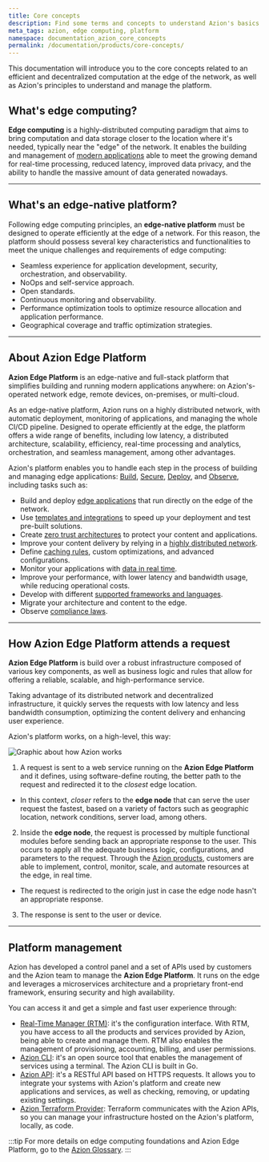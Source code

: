 ```yaml
---
title: Core concepts
description: Find some terms and concepts to understand Azion's basics.
meta_tags: azion, edge computing, platform
namespace: documentation_azion_core_concepts
permalink: /documentation/products/core-concepts/
---
```


This documentation will introduce you to the core concepts related to an efficient and decentralized computation at the edge of the network, as well as Azion's principles to understand and manage the platform. 

## What's edge computing?

**Edge computing** is a highly-distributed computing paradigm that aims to bring computation and data storage closer to the location where it's needed, typically near the "edge" of the network. It enables the building and management of [modern applications](/en/documentation/products/guides/build/overview/) able to meet the growing demand for real-time processing, reduced latency, improved data privacy, and the ability to handle the massive amount of data generated nowadays.

---

## What's an edge-native platform?

Following edge computing principles, an **edge-native platform** must be designed to operate efficiently at the edge of a network. For this reason, the platform should possess several key characteristics and functionalities to meet the unique challenges and requirements of edge computing:

- Seamless experience for application development, security, orchestration, and observability.
- NoOps and self-service approach.
- Open standards.
- Continuous monitoring and observability.
- Performance optimization tools to optimize resource allocation and application performance.
- Geographical coverage and traffic optimization strategies.

---

## About Azion Edge Platform

**Azion Edge Platform** is an edge-native and full-stack platform that simplifies building and running modern applications anywhere: on Azion's-operated network edge, remote devices, on-premises, or multi-cloud.

As an edge-native platform, Azion runs on a highly distributed network, with automatic deployment, monitoring of applications, and managing the whole CI/CD pipeline. Designed to operate efficiently at the edge, the platform offers a wide range of benefits, including low latency, a distributed architecture, scalability, efficiency, real-time processing and analytics, orchestration, and seamless management, among other advantages.

Azion's platform enables you to handle each step in the process of building and managing edge applications: [Build](https://www.azion.com/en/documentation/products/build/), [Secure](https://www.azion.com/en/documentation/products/secure/), [Deploy](https://www.azion.com/en/documentation/products/deploy/), and [Observe](https://www.azion.com/en/documentation/products/observe/), including tasks such as:

- Build and deploy [edge applications](/en/documentation/products/edge-application/) that run directly on the edge of the network.
- Use [templates and integrations](/en/documentation/products/marketplace/) to speed up your deployment and test pre-built solutions.
- Create [zero trust architectures](https://www.azion.com/en/blog/first-steps-to-simplify-the-zero-trust-model-adoption/) to protect your content and applications.
- Improve your content delivery by relying in a [highly distributed network](https://www.azion.com/en/products/edge-network/).
- Define [caching rules](/en/documentation/products/edge-application/edge-caching/), custom optimizations, and advanced configurations.
- Monitor your applications with [data in real time](/en/documentation/products/real-time-metrics/). 
- Improve your performance, with lower latency and bandwidth usage, while reducing operational costs.
- Develop with different [supported frameworks and languages](/en/documentation/products/build/develop-with-azion/frameworks-specific/overview/).
- Migrate your architecture and content to the edge.
- Observe [compliance laws](https://www.azion.com/en/compliance/).

---

## How Azion Edge Platform attends a request

**Azion Edge Platform** is build over a robust infrastructure composed of various key components, as well as business logic and rules that allow for offering a reliable, scalable, and high-performance service.

Taking advantage of its distributed network and decentralized infrastructure, it quickly serves the requests with low latency and less bandwidth consumption, optimizing the content delivery and enhancing user experience. 

Azion's platform works, on a high-level, this way:

![Graphic about how Azion works](/assets/docs/images/uploads/how-azion-works-light.png)

1. A request is sent to a web service running on the **Azion Edge Platform** and it defines, using software-define routing, the better path to the request and redirected it to the *closest* edge location.
- In this context, *closer* refers to the **edge node** that can serve the user request the fastest, based on a variety of factors such as geographic location, network conditions, server load, among others. 
2. Inside the **edge node**, the request is processed by multiple functional modules before sending back an appropriate response to the user. This occurs to apply all the adequate business logic, configurations, and parameters to the request. Through the [Azion products](/en/documentation/), customers are able to implement, control, monitor, scale, and automate resources at the edge, in real time.
- The request is redirected to the origin just in case the edge node hasn't an appropriate response.
3. The response is sent to the user or device.

---

## Platform management

Azion has developed a control panel and a set of APIs used by customers and the Azion team to manage the **Azion Edge Platform**. It runs on the edge and leverages a microservices architecture and a proprietary front-end framework, ensuring security and high availability.

You can access it and get a simple and fast user experience through:

- [Real-Time Manager (RTM)](/en/documentation/products/guides/getting-to-know-real-time-manager/): it's the configuration interface. With RTM, you have access to all the products and services provided by Azion, being able to create and manage them. RTM also enables the management of provisioning, accounting, billing, and user permissions.
- [Azion CLI](/en/documentation/products/azion-cli/overview/): it's an open source tool that enables the management of services using a terminal. The Azion CLI is built in Go.
- [Azion API](https://api.azion.com/): it's a RESTful API based on HTTPS requests. It allows you to integrate your systems with Azion's platform and create new applications and services, as well as checking, removing, or updating existing settings.
- [Azion Terraform Provider](/en/documentation/products/terraform-provider/): Terraform communicates with the Azion APIs, so you can manage your infrastructure hosted on the Azion's platform, locally, as code.

:::tip
For more details on edge computing foundations and Azion Edge Platform, go to the [Azion Glossary](/en/documentation/products/azion-glossary/).
:::
